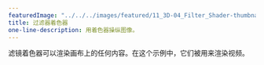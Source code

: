 ---
featuredImage: "../../../images/featured/11_3D-04_Filter_Shader-thumbnail.png"
title: 过滤器着色器
one-line-description: 用着色器操纵图像。
---

滤镜着色器可以渲染画布上的任何内容。在这个示例中，它们被用来渲染视频。